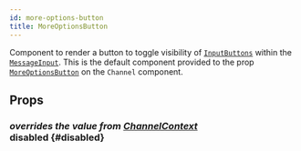 ```yaml
---
id: more-options-button
title: MoreOptionsButton
---
```



Component to render a button to toggle visibility of [`InputButtons`](./input_buttons.mdx) within the [`MessageInput`](./message_input.mdx).
This is the default component provided to the prop [`MoreOptionsButton`](../core-components/channel.mdx#moreoptionsbutton) on the `Channel` component.

## Props

### <div class="label description">_overrides the value from [ChannelContext](../contexts/channel_context.mdx#disabled)_</div> disabled \{#disabled}

<Disabled />
